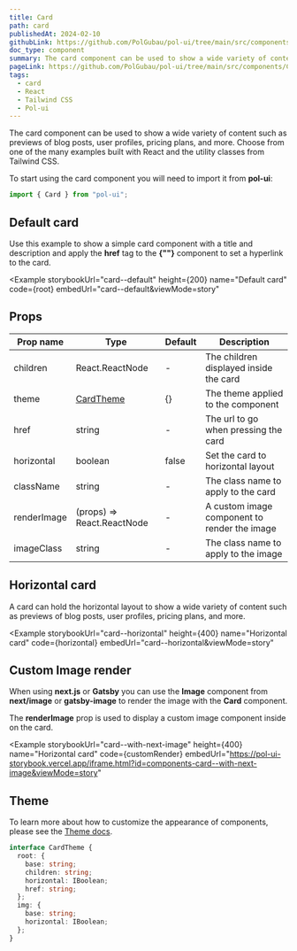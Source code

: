 ```yaml
---
title: Card
path: card
publishedAt: 2024-02-10
githubLink: https://github.com/PolGubau/pol-ui/tree/main/src/components/Card
doc_type: component
summary: The card component can be used to show a wide variety of content such as previews of blog posts, user profiles, pricing plans, and more.
pageLink: https://github.com/PolGubau/pol-ui/tree/main/src/components/Card
tags:
  - card
  - React
  - Tailwind CSS
  - Pol-ui
---
```





The card component can be used to show a wide variety of content such as previews of blog posts, user profiles, pricing plans, and more. Choose from one of the many examples built with React and the utility classes from Tailwind CSS.

To start using the card component you will need to import it from **pol-ui**:

```jsx
import { Card } from "pol-ui";
```

## Default card

Use this example to show a simple card component with a title and description and apply the **href** tag to the **{"<Card>"}** component to set a hyperlink to the card.

<Example
  storybookUrl="card--default"
  height={200}
  name="Default card"
  code={root}
  embedUrl="card--default&viewMode=story"
>
  <RootCode />
</Example>

## Props

| Prop name   | Type                       | Default | Description                                  |
| ----------- | -------------------------- | ------- | -------------------------------------------- |
| children    | React.ReactNode            | -       | The children displayed inside the card       |
| theme       | [CardTheme](/theme)        | {}      | The theme applied to the component           |
| href        | string                     | -       | The url to go when pressing the card         |
| horizontal  | boolean                    | false   | Set the card to horizontal layout            |
| className   | string                     | -       | The class name to apply to the card          |
| renderImage | (props) => React.ReactNode | -       | A custom image component to render the image |
| imageClass  | string                     | -       | The class name to apply to the image         |

## Horizontal card

A card can hold the horizontal layout to show a wide variety of content such as previews of blog posts, user profiles, pricing plans, and more.

<Example
  storybookUrl="card--horizontal"
  height={400}
  name="Horizontal card"
  code={horizontal}
  embedUrl="card--horizontal&viewMode=story"
>
  <HorizontalCode />
</Example>

## Custom Image render

When using **next.js** or **Gatsby** you can use the **Image** component from **next/image** or **gatsby-image** to render the image with the **Card** component.

The **renderImage** prop is used to display a custom image component inside on the card.

<Example
  storybookUrl="card--with-next-image"
  height={400}
  name="Horizontal card"
  code={customRender}
  embedUrl="https://pol-ui-storybook.vercel.app/iframe.html?id=components-card--with-next-image&viewMode=story"
>
  <CustomRenderCode />
</Example>

## Theme

To learn more about how to customize the appearance of components, please see the [Theme docs](/docs/theming).

```ts
interface CardTheme {
  root: {
    base: string;
    children: string;
    horizontal: IBoolean;
    href: string;
  };
  img: {
    base: string;
    horizontal: IBoolean;
  };
}
```
